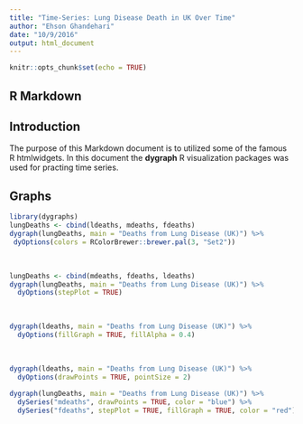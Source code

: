 ```yaml
---
title: "Time-Series: Lung Disease Death in UK Over Time"
author: "Ehson Ghandehari"
date: "10/9/2016"
output: html_document
---
```


```r
knitr::opts_chunk$set(echo = TRUE)
```

## R Markdown

## Introduction

The purpose of this Markdown document is to utilized some of the famous R htmlwidgets. In this document the **dygraph** R visualization packages was used for practing time series. 

## Graphs


```r
library(dygraphs)
lungDeaths <- cbind(ldeaths, mdeaths, fdeaths)
dygraph(lungDeaths, main = "Deaths from Lung Disease (UK)") %>%
 dyOptions(colors = RColorBrewer::brewer.pal(3, "Set2"))
```

</br>

```r
lungDeaths <- cbind(mdeaths, fdeaths, ldeaths)
dygraph(lungDeaths, main = "Deaths from Lung Disease (UK)") %>%
  dyOptions(stepPlot = TRUE)
```

</br> 

```r
dygraph(ldeaths, main = "Deaths from Lung Disease (UK)") %>%
  dyOptions(fillGraph = TRUE, fillAlpha = 0.4)
```
</br>

```r
dygraph(ldeaths, main = "Deaths from Lung Disease (UK)") %>%
  dyOptions(drawPoints = TRUE, pointSize = 2)
```


```r
dygraph(lungDeaths, main = "Deaths from Lung Disease (UK)") %>%
  dySeries("mdeaths", drawPoints = TRUE, color = "blue") %>%
  dySeries("fdeaths", stepPlot = TRUE, fillGraph = TRUE, color = "red")
```
</br></br></br>